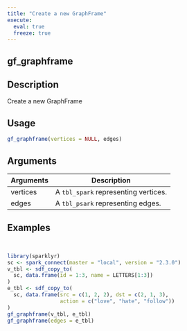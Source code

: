 ```yaml
---
title: "Create a new GraphFrame"
execute:
  eval: true
  freeze: true
---
```


## gf_graphframe

## Description
Create a new GraphFrame


## Usage
```r
gf_graphframe(vertices = NULL, edges)
```

## Arguments
|Arguments|Description|
|---|---|
| vertices | A `tbl_spark` representing vertices. |
| edges | A `tbl_psark` representing edges. |








## Examples
```r


library(sparklyr)
sc <- spark_connect(master = "local", version = "2.3.0")
v_tbl <- sdf_copy_to(
  sc, data.frame(id = 1:3, name = LETTERS[1:3])
)
e_tbl <- sdf_copy_to(
  sc, data.frame(src = c(1, 2, 2), dst = c(2, 1, 3),
                 action = c("love", "hate", "follow"))
)
gf_graphframe(v_tbl, e_tbl)
gf_graphframe(edges = e_tbl)


```
